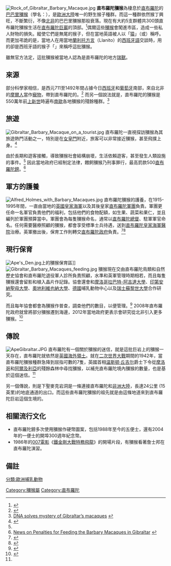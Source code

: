 {{NoteTA|zh-hans:地中海猕猴;zh-hant:巴巴里獼猴}}
[[File:Rock_of_Gibraltar_Barbary_Macaque.jpg|right]] 
'''直布羅陀獼猴'''為棲息於[[直布羅陀|直布羅陀]]的[[巴巴里獼猴|巴巴里獼猴]]（學名：{{lang|la|''Macaca sylvanus''}}），是[[歐洲大陸|歐洲大陸]]唯一的野生猴子種群。而這一種群依然猴丁興旺，不斷繁衍，不像[[北非|北非]]的巴巴里獼猴那般衰落。現在有大約5支群體共300頭直布羅陀獼猴生活在[[直布羅陀巨巖|直布羅陀巨巖]]的頂部。<ref name="amok">{{cite web|url=http://www.dailymail.co.uk/news/article-560106/Amok-rock-Gibraltar-cull-pack-national-symbol-monkeys-nuisance.html|title=Amok on the rock: Gibraltar to cull pack of their national symbol monkeys 'because they are a nuisance'|accessdate=25 January 2009|date=16 April 2008|work=Daily Mail|location=UK|archive-date=2016-03-03|archive-url=https://web.archive.org/web/20160303211312/http://www.dailymail.co.uk/news/article-560106/Amok-rock-Gibraltar-cull-pack-national-symbol-monkeys-nuisance.html|dead-url=no}}</ref>偶爾這些[[獼猴|獼猴]]會闖進市區，造成一些私人財物的損失。縱使它們是無尾的猴子，但在當地英語被人以「[[猿|猿]]」（{{lang|en|Barbary Apes}}或{{lang|en|Rock Apes}}）稱呼。而更加弔詭的是，當地人在用當地[[蘭利托方言|蘭利托方言]]（Llanito）的[[西班牙語|西班牙語]]交談時，用的卻是西班牙語的猴子「{{lang|es|monos}}」來稱呼這批獼猴。

雖無官方法定，這批獼猴被當地人認為是直布羅陀的地方[[瑞獸|瑞獸]]。

==來源==
部分科學家相信，是西元711至1492年間占據今日[[西班牙|西班牙]]和[[葡萄牙|葡萄牙]]南部，來自北非的[[摩爾人|摩爾人]]當作[[寵物|寵物]]，帶到直布羅陀的。<ref>{{cite book|last=Jackson|first=William G.F.|title=The Rock of the Gibraltarians - A History of Gibraltar|publisher=Fairleigh Dickinson University Press|date=1987|pages=28|chapter=1. Mons Calpe to Djebel Musa|isbn=0-8386-3237-8|accessdate=23 October 2008|language=en}}</ref> 而另一個說法就是，直布羅陀的獼猴是550萬年前[[上新世|上新世]]時遍布[[南歐|南歐]]各地獼猴的殘餘種群。<ref name=GON>[http://www.gibraltarnewsonline.com/2005/04/26/dna-solves-mystery-of-gibraltars-macaques/ DNA solves mystery of Gibraltar’s macaques] {{webarchive|url=https://web.archive.org/web/20070927195836/http://www.gibraltarnewsonline.com/2005/04/26/dna-solves-mystery-of-gibraltars-macaques/ |date=2007-09-27 }}</ref>

==旅遊==
[[File:Gibraltar_Barbary_Macaque_on_a_tourist.jpg|thumb]]
直布羅陀一直視探訪獼猴為其旅遊熱門活動之一，特別是在[[女皇門|女皇門]]附近，旅客可以非常接近獼猴，甚至飛撲上身。<ref>{{Cite web |url=http://www.gibraltar.gi/tourism/?category=1&item=2 |title=The Barbary Apes Tourist Attraction of Gibraltar |access-date=2013-07-05 |archive-date=2007-12-11 |archive-url=https://web.archive.org/web/20071211222428/http://www.gibraltar.gi/tourism/?category=1&item=2 |dead-url=no }}</ref>

由於長期和遊客接觸，導致獼猴社會結構崩壞，生活依賴遊客，甚至發生人類設施的事件。<ref name="amok"/> 因此當地政府已經制定法律，餵飼獼猴乃刑事罪行，最高罰款500[[直布羅陀鎊|直布羅陀鎊]]。<ref>[http://www.gibraltarnewsonline.com/2006/08/19/rgp-warn-public-of-penalties-for-feeding-rock-apes/ News on Penalties for Feeding the Barbary Macaques in Gibraltar] {{webarchive|url=https://archive.is/20110711092758/http://www.gibraltarnewsonline.com/2006/08/19/rgp-warn-public-of-penalties-for-feeding-rock-apes/ |date=2011-07-11 }}</ref>

==軍方的護養==
[[File:Alfred_Holmes_with_Barbary_Macaques.jpg|thumb]]
直布羅陀獼猴的護養，在1915-1995年間，一直由當地的[[英國皇家海軍|英國皇家海軍]]以及其後皇家[[直布羅陀軍團|直布羅陀軍團]]負責。軍團更任命一名軍官負責他們的福利，包括他們的食物配額，如生果、蔬菜和果仁，並且編列於軍團預算當中。軍團會為每隻獼猴命名，通常以[[直布羅陀總督|直布羅陀總督]]、駐軍軍官命名。任何需要醫療照顧的獼猴，都會享受標準士兵待遇，送到[[直布羅陀皇家海軍醫院|直布羅陀皇家海軍醫院]]治療。英軍撤出後，保育工作則轉交[[直布羅陀政府|直布羅陀政府]]負責。<ref name=monkeys>{{cite web|title=Gib Monkeys|url=http://gibraltarevents.com/gib-monkeys|publisher=gibraltarevents.com|accessdate=5 September 2012|deadurl=yes|archiveurl=https://web.archive.org/web/20120710065341/http://gibraltarevents.com/gib-monkeys/|archivedate=2012年7月10日}}</ref><ref name=apes>{{cite web|title=When the Apes leave the Rock, so will the British|url=http://www.llanito.net/Images/apes2/index.html|publisher=Llanito.net|accessdate=5 September 2012|deadurl=yes|archiveurl=https://web.archive.org/web/20131029185229/http://www.llanito.net/Images/apes2/index.html|archivedate=2013年10月29日}}</ref>

==現行保育==
[[File:Ape's_Den.jpg|thumb]]上的獼猴保育區]]
[[File:Gibraltar_Barbary_Macaques_feeding.jpg|thumb]]
獼猴現在交由直布羅陀鳥類和自然歷史協會和直布羅陀退役軍人診所負責照顧，水準和英軍管理時期相若，而且每隻獼猴還會留影和植入晶片作記錄。協會還會和[[摩洛哥|摩洛哥]][[拉巴特-阿吉達大學|拉巴特-阿吉達大學]]、[[印第安納|印第安納]][[聖母大學|聖母大學]]、[[奧地利|奧地利]][[維也納大學|維也納大學]]、[[德國|德國]]哺乳動物中心以及[[瑞士|瑞士]][[蘇黎世大學|蘇黎世大學]]合作研究。

而且每年協會都會為獼猴作普查，調查他們的數目，以便管理。<ref>{{Cite web |url=http://www.gonhs.org/macaques.htm |title=Info on Gibraltar Barbary Macaques from the GONHS official website |access-date=2013-07-06 |archive-date=2008-02-08 |archive-url=https://web.archive.org/web/20080208063151/http://www.gonhs.org/macaques.htm |dead-url=no }}</ref> 2008年直布羅陀政府就曾將部分獼猴遷到海邊，2012年當地政府更表示會研究從北非引入更多獼猴。<ref name=govan>{{cite news|last=Govan|first=Fiona|title=Gibraltar's apes 'have lost their fear of humans'|url=http://www.telegraph.co.uk/earth/wildlife/9707175/Gibraltars-apes-have-lost-their-fear-of-humans.html|accessdate=3 December 2012|newspaper=The Telegraph|date=27 November 2012|archive-date=2013-01-05|archive-url=https://web.archive.org/web/20130105193551/http://www.telegraph.co.uk/earth/wildlife/9707175/Gibraltars-apes-have-lost-their-fear-of-humans.html|dead-url=no}}</ref>

==傳說==
[[File:ApeGibraltar.JPG|thumb]]
直布羅陀有一個關於獼猴的迷信，就是這批巨岩上的獼猴一天存在，直布羅陀就依然是[[英國海外領土|英國海外領土]]。就在[[二次世界大戰|二次世界大戰]]期間的1942年，當直布羅陀獼猴種群急降到屈指可數的7隻，英國首相[[温斯顿·丘吉尔|温斯顿·丘吉尔]]爵士下令從[[摩洛哥|摩洛哥]]和[[阿爾及利亞|阿爾及利亞]]的殘餘森林中尋找獼猴，以補充直布羅陀境內獼猴的數量，也是基於這個迷信。<ref name=GON/>

另一個傳說，則是下聖麥克岩洞是一條連接直布羅陀和[[非洲大陸|非洲大陸]]，長達24公里 (15英里)的地底通道的出口。而這些直布羅陀獼猴的祖先就是由這條地道來到直布羅陀巨岩這個生境的。

==相關流行文化==
* 直布羅陀鎊多次使用獼猴作硬幣圖案，包括1988年至今的五便士，還有2004年的一便士的開埠300週年紀念幣。
* 1986年的[[007電影|007電影]]《[[鐵金剛大戰特務飛龍|鐵金剛大戰特務飛龍]]》的開場片段，有獼猴看著詹士邦在直布羅陀演習。

==備註==
<div class="references-small">
<references />
</div>


[[Category:獼猴屬|Category:獼猴屬]]
[[Category:直布羅陀|Category:直布羅陀]]
[[分類:歐洲哺乳動物|分類:歐洲哺乳動物]]